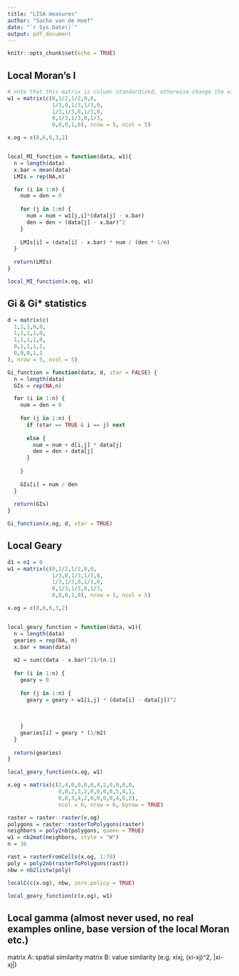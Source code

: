 ---
title: "LISA measures"
author: "Sacha van de Hoef"
date: "`r Sys.Date()`"
output: pdf_document
---

```{r setup, include=FALSE}
knitr::opts_chunk$set(echo = TRUE)
```


## Local Moran's I
```{r}
# note that this matrix is column standardized, otherwise change the w1[j,i] to w1[i,j]
w1 = matrix(c(0,1/2,1/2,0,0,
              1/3,0,1/3,1/3,0,
              1/3,1/3,0,1/3,0,
              0,1/3,1/3,0,1/3,
              0,0,0,1,0), nrow = 5, ncol = 5)

x.og = c(8,6,6,3,2)


local_MI_function = function(data, w1){
  n = length(data)
  x.bar = mean(data)
  LMIs = rep(NA,n)

  for (i in 1:n) {
    num = den = 0
  
    for (j in 1:n) {
      num = num + w1[j,i]*(data[j] - x.bar)
      den = den + (data[j] - x.bar)^2
    }
  
    LMIs[i] = (data[i] - x.bar) * num / (den * 1/n)
  }
  
  return(LMIs)
}

local_MI_function(x.og, w1)
```


## Gi & Gi* statistics
```{r}
d = matrix(c(
  1,1,1,0,0,
  1,1,1,1,0,
  1,1,1,1,0,
  0,1,1,1,1,
  0,0,0,1,1
), nrow = 5, ncol = 5)

Gi_function = function(data, d, star = FALSE) {
  n = length(data)
  GIs = rep(NA,n)

  for (i in 1:n) {
    num = den = 0
  
    for (j in 1:n) {
      if (star == TRUE & i == j) next
      
      else {
        num = num + d[i,j] * data[j]
        den = den + data[j]
      }
      
    }
  
    GIs[i] = num / den
  }
  
  return(GIs)
}

Gi_function(x.og, d, star = TRUE)

```
 
## Local Geary
```{r}
d1 = n1 = 0
w1 = matrix(c(0,1/2,1/2,0,0,
              1/3,0,1/3,1/3,0,
              1/3,1/3,0,1/3,0,
              0,1/3,1/3,0,1/3,
              0,0,0,1,0), nrow = 5, ncol = 5)

x.og = c(8,6,6,3,2)


local_geary_function = function(data, w1){
  n = length(data)
  gearies = rep(NA, n)
  x.bar = mean(data)
  
  m2 = sum((data - x.bar)^2)/(n-1)
  
  for (i in 1:n) {
    geary = 0
    
    for (j in 1:n) {
      geary = geary + w1[i,j] * (data[i] - data[j])^2
      
      
      
    }
    gearies[i] = geary * (1/m2)
  }
  
  return(gearies)
}

local_geary_function(x.og, w1)

```
```{r}
x.og = matrix(c(2,4,0,0,0,0,4,2,0,0,0,0,
                0,0,2,3,2,0,0,0,0,5,4,1,
                0,0,3,4,2,0,0,0,0,4,0,2),
                ncol = 6, nrow = 6, byrow = TRUE)

raster = raster::raster(x.og)
polygons = raster::rasterToPolygons(raster)
neighbors = poly2nb(polygons, queen = TRUE)
w1 = nb2mat(neighbors, style = "W")
n = 36

rast = rasterFromCells(x.og, 1:70)
poly = poly2nb(rasterToPolygons(rast))
nbw = nb2listw(poly)

localC(c(x.og), nbw, zero.policy = TRUE)

local_geary_function(c(x.og), w1)


```

## Local gamma (almost never used, no real examples online, base version of the local Moran etc.)
matrix A: spatial similarity
matrix B: value similarity (e.g. xixj, (xi-xj)^2, |xi-xj|)





